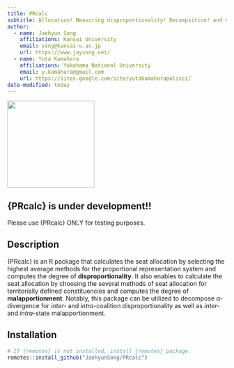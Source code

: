 ```yaml
---
title: PRcalc
subtitle: Allocation! Measuring disproportionality! Decompsition! and Visualization!
author: 
  - name: Jaehyun Song
    affiliations: Kansai University
    email: song@kansai-u.ac.jp
    url: https://www.jaysong.net/
  - name: Yuta Kamahara
    affiliations: Yokohama National University
    email: y.kamahara@gmail.com
    url: https://sites.google.com/site/yutakamaharapolisci/
date-modified: today
---
```


![](https://www.jaysong.net/PRcalc/figs/prcalc.png){fig-align="center" width=200px}

:::{.callout-important}
## {PRcalc} is under development!!

Please use {PRcalc} ONLY for testing purposes.
:::

## Description

  {PRcalc} is an R package that calculates  the seat allocation by selecting the highest average methods for the proportional representation system and computes the degree of **disproportionality**. It also enables to calculate the seat allocation by choosing the several methods  of seat allocation for territorially defined constituencies and computes the degree of **malapportionment**. Notably, this package can be utilized to decompose $\alpha$-divergence for *inter-* and *intra-*coalition disproportionality as well as *inter-* and *intra-*state malapportionment.

## Installation

```r
# If {remotes} is not installed, install {remotes} package.
remotes::install_github("JaehyunSong/PRcalc")
```
